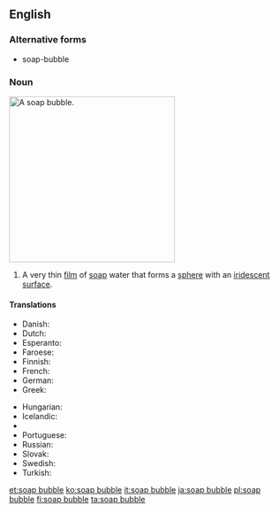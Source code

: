 ==English==

===Alternative forms===
* soap-bubble

===Noun===
[[Image:Bubble brokenchopstick.jpg|300px|thumb|right|A soap bubble.]]
{{en-noun|head=[[soap]] [[bubble]]}}

# A very thin [[film]] of [[soap]] water that forms a [[sphere]] with an [[iridescent]] [[surface]].

====Translations====
{{trans-top|sphere of soap water}}
* Danish: {{t|da|sæbeboble|c}}
* Dutch: {{t+|nl|zeepbel|c}}
* Esperanto: {{t|eo|sapveziko}}
* Faroese: {{t|fo|sápubløðra|f}}
* Finnish: {{t|fi|saippuakupla}}
* French: {{t+|fr|bulle de savon}}
* German: {{t+|de|Seifenblase|f}}
* Greek: {{t+|el|σαπουνόφουσκα|f|sc=Grek}}
{{trans-mid}}
* Hungarian: {{t+|hu|szappanbuborék}}
* Icelandic: {{t+|is|sápukúla|f}}
* {{trreq|pl}}
* Portuguese: {{t+|pt|bolha}} {{t+|pt|de}} {{t+|pt|sabão}}
* Russian: {{t+|ru|мыльный пузырь|m|tr=mýl'nyj puzýr'}}
* Slovak: {{t|sk|mydlová bublina|f}}
* Swedish: {{t+|sv|såpbubbla|c}}
* Turkish: {{t|tr|sabun köpüğü}}
{{trans-bottom}}

[[et:soap bubble]]
[[ko:soap bubble]]
[[it:soap bubble]]
[[ja:soap bubble]]
[[pl:soap bubble]]
[[fi:soap bubble]]
[[ta:soap bubble]]